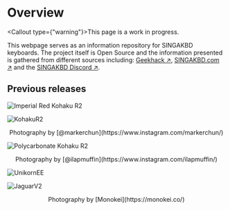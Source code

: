 
# Overview

<Callout type={"warning"}>This page is a work in progress.</Callout>

This webpage serves as an information repository for SINGAKBD keyboards.
The project itself is Open Source and the information presented is gathered from different sources including:
[Geekhack ↗](https://geekhack.org/index.php), [SINGAKBD.com ↗](https://singakbd.com/) and the [SINGAKBD Discord ↗](https://discord.com/invite/53Z8QCha).

## Previous releases

![Imperial Red Kohaku R2](/RedKohakuR2_Release.png)

![KohakuR2](/KohakuR2_Release.png)

<figcaption align="center">
  Photography by [@markerchun](https://www.instagram.com/markerchun/)
</figcaption>

![Polycarbonate Kohaku R2](/PolycarbonateKohaku_Release.png)

<figcaption align="center">
  Photography by [@ilapmuffin](https://www.instagram.com/ilapmuffin/)
</figcaption>

![UnikornEE](/UnikornEE_Release.png)

![JaguarV2](/JaguarV2_Release.png)

<figcaption align="center">
  Photography by [Monokei](https://monokei.co/)
</figcaption>
